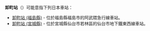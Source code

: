 {{NoteTA
|T=zh-hans:卸町站;zh-hk:卸町站;zh-tw:卸町車站;
|1=zh-hans:卸町站;zh-hk:卸町站;zh-tw:卸町車站;
}}
'''卸町站'''（{{jpn|hg=おろしまちえき}}）可能意指下列日本車站：

* [[卸町站_(福島縣)|卸町站 (福島縣)]] - 位於福島縣福島市的阿武隈急行線車站。
* [[卸町站_(宮城縣)|卸町站 (宮城縣)]] - 位於宮城縣仙台市若林區的仙台市地下鐵東西線車站。

{{disambig|Cat=三字車站名消歧義}}